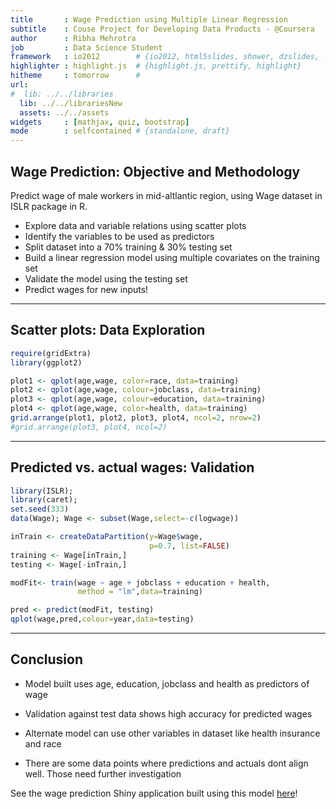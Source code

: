 ```yaml
---
title       : Wage Prediction using Multiple Linear Regression
subtitle    : Couse Project for Developing Data Products - @Coursera
author      : Ribha Mehrotra
job         : Data Science Student
framework   : io2012        # {io2012, html5slides, shower, dzslides, ...}
highlighter : highlight.js  # {highlight.js, prettify, highlight}
hitheme     : tomorrow      # 
url:
#  lib: ../../libraries
  lib: ../../librariesNew
  assets: ../../assets
widgets     : [mathjax, quiz, bootstrap]
mode        : selfcontained # {standalone, draft}
---
```


## Wage Prediction: Objective and Methodology

Predict wage of male workers in mid-altlantic region, using Wage dataset in ISLR package in R. 

- Explore data and variable relations using scatter plots
- Identify the variables to be used as predictors
- Split dataset into a 70% training & 30% testing set
- Build a linear regression model using multiple covariates on the training set 
- Validate the model using the testing set
- Predict wages for new inputs! 

---

## Scatter plots: Data Exploration

```r
require(gridExtra)
library(ggplot2)

plot1 <- qplot(age,wage, color=race, data=training)
plot2 <- qplot(age,wage, colour=jobclass, data=training)
plot3 <- qplot(age,wage, colour=education, data=training)
plot4 <- qplot(age,wage, color=health, data=training)
grid.arrange(plot1, plot2, plot3, plot4, ncol=2, nrow=2)
#grid.arrange(plot3, plot4, ncol=2)
```

---

## Predicted vs. actual wages: Validation

```r
library(ISLR);
library(caret);
set.seed(333)
data(Wage); Wage <- subset(Wage,select=-c(logwage))

inTrain <- createDataPartition(y=Wage$wage,
                               p=0.7, list=FALSE)
training <- Wage[inTrain,]
testing <- Wage[-inTrain,]

modFit<- train(wage ~ age + jobclass + education + health,
               method = "lm",data=training)
```

```r
pred <- predict(modFit, testing)
qplot(wage,pred,colour=year,data=testing)

```

---

## Conclusion

- Model built uses age, education, jobclass and health as predictors of wage

- Validation against test data shows high accuracy for predicted wages

- Alternate model can use other variables in dataset like health insurance and race

- There are some data points where predictions and actuals dont align well. Those need further investigation

See the wage prediction Shiny application built using this model [here](https://ribham.shinyapps.io/shiny/)!

